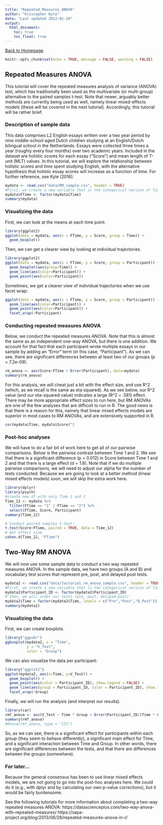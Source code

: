 ```yaml
---
title: "Repeated_Measures_ANOVA"
author: "Kristopher Kyle"
date: "Last updated 2022-01-29"
output:
  html_document:
    toc: true
    toc_float: true
---
```

[Back to Homepage](https://kristopherkyle.github.io/IntroQuantALRM/)
```r
knitr::opts_chunk$set(echo = TRUE, message = FALSE, warning = FALSE)
```

## Repeated Measures ANOVA
This tutorial will cover the repeated measures analysis of variance (ANOVA) test, which has traditionally been used as the multivariate (or multi-group) alternative to the paired samples t-test. Note that newer, arguably better methods are currently being used as well, namely linear mixed-effects models (these will be covered in the next tutorial). Accordingly, this tutorial will be rather brief. 

### Description of sample data

This data comprises L2 English essays written over a two year period by nine middle-school aged Dutch children studying at an English/Dutch bilingual school in the Netherlands. Essays were collected three times a year (roughly every four months) over two academic years. Included in the dataset are holistic scores for each essay ("Score") and mean length of T-unit (MLT) values. In this tutorial, we will explore the relationship between holistic scores and time spent studying English, with the alternative hypothesis that holistic essay scores will increase as a function of time. For further reference, see Kyle (2016).

```r
mydata <- read.csv("data/RM_sample.csv", header = TRUE)
#First, we create a new variable that is the categorical version of Time
mydata$FTime <- factor(mydata$Time)
summary(mydata)
```

### Visualizing the data

First, we can look at the means at each time point.

```r
library(ggplot2)
ggplot(data = mydata, aes(x = FTime, y = Score, group = Time)) +
  geom_boxplot()
```

Then, we can get a clearer view by looking at individual trajectories.

```r
library(ggplot2)
ggplot(data = mydata, aes(x = FTime, y = Score, group = Participant)) +
  geom_boxplot(aes(group=Time)) +
  geom_line(aes(color=Participant)) +
  geom_point(aes(color=Participant))
```
Sometimes, we get a clearer view of individual trajectories when we use facet wrap:

```r
ggplot(data = mydata, aes(x = FTime, y = Score, group = Participant)) +
  geom_line(aes(color=Participant)) +
  geom_point(aes(color=Participant)) +
  facet_wrap(~Participant)
```

### Conducting repeated measures ANOVA

Below, we conduct the repeated measures ANOVA. Note that this is almost the same as an independent one-way ANOVA, but there is one addition. We account for that fact that each participant wrote multiple essays in our sample by adding an "Error" term (in this case, "Participant"). As we can see, there are significant differences between at least two of our groups (p = 7.2e-09).

```r
rm_anova <- aov(Score~FTime + Error(Participant), data=mydata)
summary(rm_anova)
```

For this analysis, we will cheat just a bit with the effect size, and use R^2 (which, as we recall is the same as eta squared). As we see below, our R^2 value (and our eta-squared value) indicates a large (R^2 = .581) effect. There may be more appropriate effect sizes to run here, but RM ANOVAs are one of the few analyses that are difficult to run in R. The good news is that there is a reason for this, namely that linear mixed effects models are superior in most cases to RM ANOVAs, and are extensively supported in R.

```r
cor(mydata$Time, mydata$Score)^2
```

### Post-hoc analyses
We will have to do a fair bit of work here to get all of our pairwise comparisons. Below is the pairwise contrast between Time 1 and 2. We see that there is a significant difference (p = 0.012) in Score between Time 1 and 2 and that there is a large effect (d = 1.8). Note that if we do multiple pairwise comparisons, we will need to adjust our alpha for the number of tests conducted. Because we are going to look at a better method (linear mixed effects models) soon, we will skip the extra work here.

```r
library(dplyr)
library(psych)
#create new df with only Time 1 and 2
Time_12 <- mydata %>%
  filter(FTime == "1" | FTime == "2") %>%
  select(FTime, Score, Participant)
summary(Time_12)

# Conduct paired samples t-test:
t.test(Score~FTime, paired = TRUE, data = Time_12)
# Get effect size
cohen.d(Time_12, "FTime")
```


## Two-Way RM ANOVA

We will now use some sample data to conduct a two way repeated measures ANOVA. In the sample data, we have two groups (A and B) and vocabulary test scores that represent pre, post, and delayed post tests.

```r
mydata2 <- read.csv("data/factorial_rm_anova_sample.csv", header = TRUE)
#First, we create a new variable that is the categorical version of Time
mydata2$Participant_ID <- factor(mydata2$Participant_ID)
# then, we will order our tests (pre, post, delayed-post)
mydata2$Time = factor(mydata2$Time, levels = c("Pre","Post","D_Post"))
summary(mydata2)
```

### Visualizing the data

First, we can create boxplots. 

```r
library("ggpubr")
ggboxplot(mydata2, x = "Time",
          y = "V_Test", 
          color = "Group")
```

We can also visualize the data per participant:

```r
library("ggplot2")
ggplot(mydata2, aes(x=Time, y=V_Test)) +
  geom_boxplot() +
  geom_point(aes(color = Participant_ID), show.legend = FALSE) +
  geom_line(aes(group = Participant_ID, color = Participant_ID), show.legend = FALSE) +
  facet_wrap(~Group)
```

Finally, we will run the analysis (and interpret our results).

```r
library(car)
rmf_anova <- aov(V_Test ~ Time * Group + Error(Participant_ID/(Time * Group)), data = mydata2)
summary(rmf_anova)
#Anova(rmf_anova, type = "III")
```

So, as we can see, there is a significant effect for participants within each group (they seem to behave differently), a significant main effect for Time, and a significant interaction between Time and Group. In other words, there are significant differences between the tests, and that there are differences between the groups (somewhere).

### For later...
Because the general consensus has been to use linear mixed effects models, we are not going to go into the post-hoc analyses here. We could do it (e.g., with dplyr and by calculating our own p-value corrections), but it would be fairly burdensome.

See the following tutorials for more information about completing a two-way repeated measures ANOVA: https://datascienceplus.com/two-way-anova-with-repeated-measures/
https://sapa-project.org/blog/2013/06/28/repeated-measures-anova-in-r/



